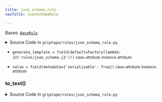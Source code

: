 ```yaml
---
title: json_schema_rule
navTitle: JsonSchemaRule

---
```


<span id="griptape.rules.json_schema_rule.JsonSchemaRule"></span>

Bases:
 [`BaseRule`](./#griptape.rules.BaseRule "BaseRule (griptape.rules.BaseRule)")

<details><summary>Source Code in <code>griptape&#47;rules&#47;json_schema_rule.py</code></summary>

```python
@define()
class JsonSchemaRule(BaseRule):
    value: dict = field(metadata={"serializable": True})
    generate_template: J2 = field(default=Factory(lambda: J2("rules/json_schema.j2")))

    def to_text(self) -> str:
        return self.generate_template.render(json_schema=json.dumps(self.value))
```

</details>

-   `generate_template = field(default=Factory(lambda: J2('rules/json_schema.j2')))` <small>class-attribute</small> <small>instance-attribute</small>  <span id="griptape.rules.json_schema_rule.JsonSchemaRule.generate_template"></span> 

-   `value = field(metadata={'serializable': True})` <small>class-attribute</small> <small>instance-attribute</small>  <span id="griptape.rules.json_schema_rule.JsonSchemaRule.value"></span> 

<span id="griptape.rules.json_schema_rule.JsonSchemaRule.to_text"></span>

### to_text()

<details><summary>Source Code in <code>griptape&#47;rules&#47;json_schema_rule.py</code></summary>

```python
def to_text(self) -> str:
    return self.generate_template.render(json_schema=json.dumps(self.value))
```

</details>
